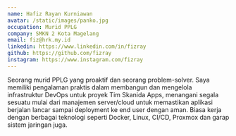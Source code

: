 ```yaml
---
name: Hafiz Rayan Kurniawan
avatar: /static/images/panko.jpg
occupation: Murid PPLG 
company: SMKN 2 Kota Magelang
email: fiz@hrk.my.id
linkedin: https://www.linkedin.com/in/fizray
github: https://github.com/fizray
instagram: https://www.instagram.com/fizray
---
```


Seorang murid PPLG yang proaktif dan seorang problem-solver. Saya memiliki pengalaman praktis dalam membangun dan mengelola infrastruktur DevOps untuk proyek Tim Skanida Apps, menangani segala sesuatu mulai dari manajemen server/cloud untuk memastikan aplikasi berjalan lancar sampai deployment ke end user dengan aman. Biasa kerja dengan berbagai teknologi seperti Docker, Linux, CI/CD, Proxmox dan garap sistem jaringan juga.